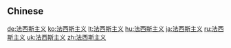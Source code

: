 {{also|法西斯主義}}
==Chinese==
{{zh-see|法西斯主義}}

[[de:法西斯主义]]
[[ko:法西斯主义]]
[[lt:法西斯主义]]
[[hu:法西斯主义]]
[[ja:法西斯主义]]
[[ru:法西斯主义]]
[[uk:法西斯主义]]
[[zh:法西斯主义]]